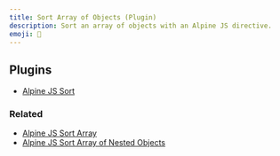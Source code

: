 ```yaml
---
title: Sort Array of Objects (Plugin)
description: Sort an array of objects with an Alpine JS directive.
emoji: 🐑
---
```


## Plugins

- [Alpine JS Sort](https://github.com/markmead/alpinejs-sort)

### Related

- [Alpine JS Sort Array](/components/sort)
- [Alpine JS Sort Array of Nested Objects](/components/sort-objects-nested)

<Preview componentId="sort-objects" />
